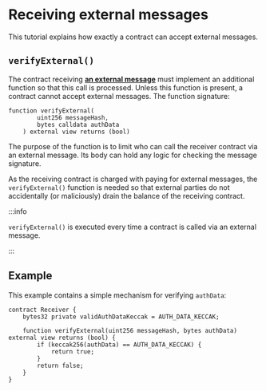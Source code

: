 # Receiving external messages

This tutorial explains how exactly a contract can accept external messages.

## `verifyExternal()`

The contract receiving [**an external message**](../../core-concepts/shards-parallel-execution##internal-vs-external-messages) must implement an additional function so that this call is processed. Unless this function is present, a contract cannot accept external messages. The function signature:

```solidity showLineNumbers
function verifyExternal(
        uint256 messageHash, 
        bytes calldata authData 
    ) external view returns (bool)
```

The purpose of the function is to limit who can call the receiver contract via an external message. Its body can hold any logic for checking the message signature.

As the receiving contract is charged with paying for external messages, the `verifyExternal()` function is needed so that external parties do not accidentally (or maliciously) drain the balance of the receiving contract.

:::info

`verifyExternal()` is executed every time a contract is called via an external message.

:::

## Example

This example contains a simple mechanism for verifying `authData`:

```solidity showLineNumbers
contract Receiver {
    bytes32 private validAuthDataKeccak = AUTH_DATA_KECCAK;

    function verifyExternal(uint256 messageHash, bytes authData) external view returns (bool) {
        if (keccak256(authData) == AUTH_DATA_KECCAK) {
            return true;
        }
        return false;
    }
}
```